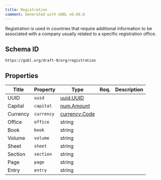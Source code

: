 ```yaml
---
title: Registration
comment: Generated with GOBL v0.68.0
---
```


Registration is used in countries that require additional information to be associated with a company usually related to a specific registration office.

## Schema ID

`https://gobl.org/draft-0/org/registration`

## Properties

| Title    | Property   | Type                                    | Req. | Description |
|----------|------------|-----------------------------------------|------|-------------|
| UUID     | `uuid`     | [uuid.UUID](/draft-0/uuid/uuid)         |      |             |
| Capital  | `capital`  | [num.Amount](/draft-0/num/amount)       |      |             |
| Currency | `currency` | [currency.Code](/draft-0/currency/code) |      |             |
| Office   | `office`   | string                                  |      |             |
| Book     | `book`     | string                                  |      |             |
| Volume   | `volume`   | string                                  |      |             |
| Sheet    | `sheet`    | string                                  |      |             |
| Section  | `section`  | string                                  |      |             |
| Page     | `page`     | string                                  |      |             |
| Entry    | `entry`    | string                                  |      |             |

